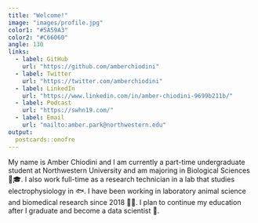 ```yaml
---
title: "Welcome!"
image: "images/profile.jpg"
color1: "#5A59A3"
color2: "#C66060"
angle: 130
links:
  - label: GitHub
    url: "https://github.com/amberchiodini"
  - label: Twitter
    url: "https://twitter.com/amberchiodini"
  - label: LinkedIn
    url: "https://www.linkedin.com/in/amber-chiodini-9699b211b/"
  - label: Podcast
    url: "https://swhn19.com/"
  - label: Email
    url: "mailto:amber.park@northwestern.edu"
output:
  postcards::onofre
---
```

 
My name is Amber Chiodini and I am currently a part-time undergraduate student at Northwestern University and am majoring in Biological Sciences 👩🎓. I also work full-time as a research technician in a lab that studies electrophysiology in 🐟. I have been working in laboratory animal science and biomedical research since 2018 🐁🧪. I plan to continue my education after I graduate and become a data scientist 🌠. 